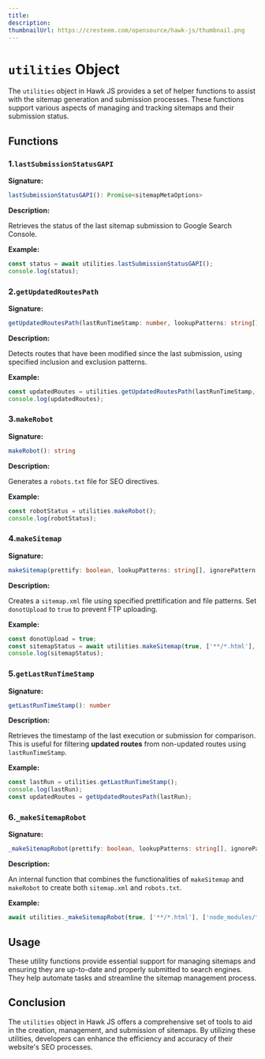 ---
title: 
description: 
thumbnailUrl: https://cresteem.com/opensource/hawk-js/thumbnail.png
---
# `utilities` Object
The `utilities` object in Hawk JS provides a set of helper functions to assist with the sitemap generation and submission processes. These functions support various aspects of managing and tracking sitemaps and their submission status.

## Functions

### 1.`lastSubmissionStatusGAPI`

**Signature:**

```typescript
lastSubmissionStatusGAPI(): Promise<sitemapMetaOptions>
```

**Description:**

Retrieves the status of the last sitemap submission to Google Search Console.

**Example:**

```javascript
const status = await utilities.lastSubmissionStatusGAPI();
console.log(status);
```

### 2.`getUpdatedRoutesPath`

**Signature:**

```typescript
getUpdatedRoutesPath(lastRunTimeStamp: number, lookupPatterns: string[], ignorePattern: string[]): string[]
```

**Description:**

Detects routes that have been modified since the last submission, using specified inclusion and exclusion patterns.

**Example:**

```javascript
const updatedRoutes = utilities.getUpdatedRoutesPath(lastRunTimeStamp, ['**/*.html'], ['node_modules/**']);
console.log(updatedRoutes);
```

### 3.`makeRobot`

**Signature:**

```typescript
makeRobot(): string
```

**Description:**

Generates a `robots.txt` file for SEO directives.

**Example:**

```javascript
const robotStatus = utilities.makeRobot();
console.log(robotStatus);
```

### 4.`makeSitemap`

**Signature:**

```typescript
makeSitemap(prettify: boolean, lookupPatterns: string[], ignorePattern: string[],donotUpload:boolean=false): Promise<string>
```

**Description:**

Creates a `sitemap.xml` file using specified prettification and file patterns. Set `donotUpload` to `true` to prevent FTP uploading.

**Example:**

```javascript
const donotUpload = true;
const sitemapStatus = await utilities.makeSitemap(true, ['**/*.html'], ['node_modules/**'],donotUpload);
console.log(sitemapStatus);
```

### 5.`getLastRunTimeStamp`

**Signature:**

```typescript
getLastRunTimeStamp(): number
```

**Description:**

Retrieves the timestamp of the last execution or submission for comparison. This is useful for filtering **updated routes** from non-updated routes using `lastRunTimeStamp`.

**Example:**

```javascript
const lastRun = utilities.getLastRunTimeStamp();
console.log(lastRun);
const updatedRoutes = getUpdatedRoutesPath(lastRun);
```

### 6.`_makeSitemapRobot`

**Signature:**

```typescript
_makeSitemapRobot(prettify: boolean, lookupPatterns: string[], ignorePattern: string[]): Promise<void>
```

**Description:**

An internal function that combines the functionalities of `makeSitemap` and `makeRobot` to create both `sitemap.xml` and `robots.txt`.

**Example:**

```javascript
await utilities._makeSitemapRobot(true, ['**/*.html'], ['node_modules/**']);
```

## Usage

These utility functions provide essential support for managing sitemaps and ensuring they are up-to-date and properly submitted to search engines. They help automate tasks and streamline the sitemap management process.

## Conclusion

The `utilities` object in Hawk JS offers a comprehensive set of tools to aid in the creation, management, and submission of sitemaps. By utilizing these utilities, developers can enhance the efficiency and accuracy of their website's SEO processes.